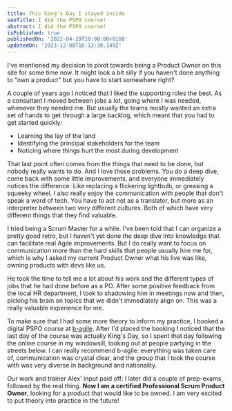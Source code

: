 ```yaml
---
title: This King's Day I stayed inside
seoTitle: I did the PSPO course!
abstract: I did the PSPO course!
isPublished: true
publishedOn: '2022-04-29T10:00:00+0100'
updatedOn: '2023-12-08T16:13:30.149Z'
---
```

I've mentioned my decision to pivot towards being a Product Owner on this site for some time now. It might look a bit silly if you haven't done anything to "own a product" but you have to start somewhere right?

A couple of years ago I noticed that I liked the supporting roles the best. As a consultant I moved between jobs a lot, going where I was needed, whenever they needed me. But usually the teams mostly wanted an extra set of hands to get through a large backlog, which meant that you had to get started quickly:
- Learning the lay of the land
- Identifying the principal stakeholders for the team
- Noticing where things hurt the most during development

That last point often comes from the things that need to be done, but nobody really wants to do. And I love those problems. You do a deep dive, come back with some little improvements, and everyone immediately notices the difference. Like replacing a flickering lightbulb, or greasing a squeeky wheel. I also really enjoy the communication with people that don't speak a word of tech. You have to act not as a translator, but more as an interpreter between two very different cultures. Both of which have very different things that they find valuable.

I tried being a Scrum Master for a while. I've been told that I can organize a pretty good retro, but I haven't yet done the deep dive into knowledge that can facilitate real Agile improvements. But I do really want to focus on communication more than the hard skills that people usually hire me for, which is why I asked my current Product Owner what his live was like, owning products with devs like us.

He took the time to tell me a lot about his work and the different types of jobs that he had done before as a PO. After some positive feedback from the local HR department, I took to shadowing him in meetings now and then, picking his brain on topics that we didn't immediately align on. This was a really valuable experience for me.

To make sure that I had some more theory to inform my practice, I booked a digital PSPO course at [b-agile](https://bagile.co.uk). After I'd placed the booking I noticed that the last day of the course was actually King's Day, so I spent that day following the online course in my windowsill, looking out at people partying in the streets below. I can really recommend b-agile: everything was taken care of, communication was crystal clear, and the group that I took the course with was very diverse in background and nationality.

Our work and trainer Alex' input paid off: I later did a couple of prep-exams, followed by the real thing. **Now I am a certified Professional Scrum Product Owner**, looking for a product that would like to be owned. I am very excited to put theory into practice in the future!
